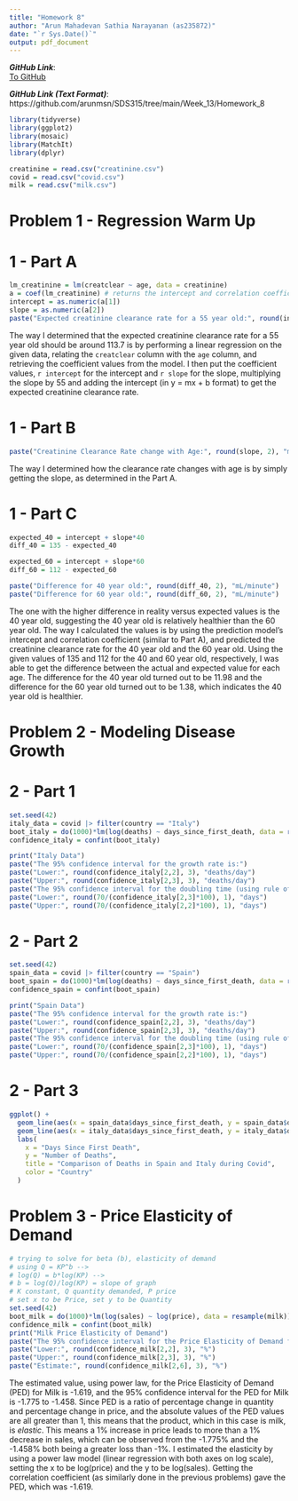 ```yaml
---
title: "Homework 8"
author: "Arun Mahadevan Sathia Narayanan (as235872)"
date: "`r Sys.Date()`"
output: pdf_document
---
```

*__GitHub Link__*:  
[To GitHub](https://github.com/arunmsn/SDS315/tree/main/Week_13/Homework_8)

*__GitHub Link (Text Format)__*:  
https://github.com/arunmsn/SDS315/tree/main/Week_13/Homework_8

\newpage
```r
library(tidyverse)
library(ggplot2)
library(mosaic)
library(MatchIt)
library(dplyr)

creatinine = read.csv("creatinine.csv")
covid = read.csv("covid.csv")
milk = read.csv("milk.csv")
```

# Problem 1 - Regression Warm Up  
# 1 - Part A  
```r
lm_creatinine = lm(creatclear ~ age, data = creatinine)
a = coef(lm_creatinine) # returns the intercept and correlation coefficient (slope)
intercept = as.numeric(a[1])
slope = as.numeric(a[2])
paste("Expected creatinine clearance rate for a 55 year old:", round(intercept + slope*55, 2), "mL/minute")
```  
  
The way I determined that the expected creatinine clearance rate for a 55 year old should be around 113.7 is by performing a linear regression on the given data, relating the `creatclear` column with the `age` column, and retrieving the coefficient values from the model. I then put the coefficient values, `r intercept` for the intercept and `r slope` for the slope, multiplying the slope by 55 and adding the intercept (in y = mx + b format) to get the expected creatinine clearance rate.  

# 1 - Part B  
```r
paste("Creatinine Clearance Rate change with Age:", round(slope, 2), "mL/minute/year")
```  
  
The way I determined how the clearance rate changes with age is by simply getting the slope, as determined in the Part A.    
  
# 1 - Part C  
```r
expected_40 = intercept + slope*40
diff_40 = 135 - expected_40

expected_60 = intercept + slope*60
diff_60 = 112 - expected_60

paste("Difference for 40 year old:", round(diff_40, 2), "mL/minute")
paste("Difference for 60 year old:", round(diff_60, 2), "mL/minute")
```  
  
The one with the higher difference in reality versus expected values is the 40 year old, suggesting the 40 year old is relatively healthier than the 60 year old. The way I calculated the values is by using the prediction model's intercept and correlation coefficient (similar to Part A), and predicted the creatinine clearance rate for the 40 year old and the 60 year old. Using the given values of 135 and 112 for the 40 and 60 year old, respectively, I was able to get the difference between the actual and expected value for each age. The difference for the 40 year old turned out to be 11.98 and the difference for the 60 year old turned out to be 1.38, which indicates the 40 year old is healthier.
  
\newpage
# Problem 2 - Modeling Disease Growth  
# 2 - Part 1  
```r
set.seed(42)
italy_data = covid |> filter(country == "Italy")
boot_italy = do(1000)*lm(log(deaths) ~ days_since_first_death, data = resample(italy_data))
confidence_italy = confint(boot_italy)

print("Italy Data")
paste("The 95% confidence interval for the growth rate is:")
paste("Lower:", round(confidence_italy[2,2], 3), "deaths/day")
paste("Upper:", round(confidence_italy[2,3], 3), "deaths/day")
paste("The 95% confidence interval for the doubling time (using rule of 70) is:")
paste("Lower:", round(70/(confidence_italy[2,3]*100), 1), "days")
paste("Upper:", round(70/(confidence_italy[2,2]*100), 1), "days")
```  
# 2 - Part 2
```r
set.seed(42)
spain_data = covid |> filter(country == "Spain")
boot_spain = do(1000)*lm(log(deaths) ~ days_since_first_death, data = resample(spain_data))
confidence_spain = confint(boot_spain)

print("Spain Data")
paste("The 95% confidence interval for the growth rate is:")
paste("Lower:", round(confidence_spain[2,2], 3), "deaths/day")
paste("Upper:", round(confidence_spain[2,3], 3), "deaths/day")
paste("The 95% confidence interval for the doubling time (using rule of 70) is:")
paste("Lower:", round(70/(confidence_spain[2,3]*100), 1), "days")
paste("Upper:", round(70/(confidence_spain[2,2]*100), 1), "days")
```  
# 2 - Part 3  
```r
ggplot() + 
  geom_line(aes(x = spain_data$days_since_first_death, y = spain_data$deaths, color = "Spain")) + 
  geom_line(aes(x = italy_data$days_since_first_death, y = italy_data$deaths, color = "Italy")) +
  labs(
    x = "Days Since First Death",
    y = "Number of Deaths",
    title = "Comparison of Deaths in Spain and Italy during Covid",
    color = "Country"
  )
```  
  
\newpage  
# Problem 3 - Price Elasticity of Demand  
```r
# trying to solve for beta (b), elasticity of demand
# using Q = KP^b -->
# log(Q) = b*log(KP) -->
# b = log(Q)/log(KP) = slope of graph
# K constant, Q quantity demanded, P price
# set x to be Price, set y to be Quantity
set.seed(42)
boot_milk = do(1000)*lm(log(sales) ~ log(price), data = resample(milk))
confidence_milk = confint(boot_milk)
print("Milk Price Elasticity of Demand")
paste("The 95% confidence interval for the Price Elasticity of Demand for Milk is:")
paste("Lower:", round(confidence_milk[2,2], 3), "%")
paste("Upper:", round(confidence_milk[2,3], 3), "%")
paste("Estimate:", round(confidence_milk[2,6], 3), "%")
```  
  
The estimated value, using power law, for the Price Elasticity of Demand (PED) for Milk is -1.619, and the 95% confidence interval for the PED for Milk is -1.775 to -1.458. Since PED is a ratio of percentage change in quantity and percentage change in price, and the absolute values of the PED values are all greater than 1, this means that the product, which in this case is milk, is *elastic*. This means a 1% increase in price leads to more than a 1% decrease in sales, which can be observed from the -1.775% and the -1.458% both being a greater loss than -1%. I estimated the elasticity by using a power law model (linear regression with both axes on log scale), setting the x to be log(price) and the y to be log(sales). Getting the correlation coefficient (as similarly done in the previous problems) gave the PED, which was -1.619. 